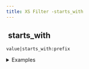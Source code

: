```yaml
---
title: XS Filter -starts_with
---
```


## <img src="../assets/docuBadge (11).png" alt="" data-size="line" /> starts\_with <a href="#xsstarts_with" id="xsstarts_with"></a>

`value|starts_with:prefix`

<details>

<summary>Examples</summary>

```javascript
"hello world"|starts_with:"hello"    // Returns true
"test123"|starts_with:"abc"         // Returns false
```

</details>
